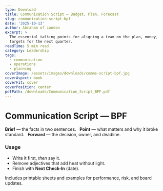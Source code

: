 ```yaml
---
type: Download
title: Communication Script — Budget, Plan, Forecast
slug: communication-script-bpf
date: '2025-10-13'
author: Abraham of London
excerpt: >
  The essential talking points for aligning a team on the plan, money, and
  targets for the next quarter.
readTime: 5 min read
category: Leadership
tags:
  - communication
  - operations
  - planning
coverImage: /assets/images/downloads/comms-script-bpf.jpg
coverAspect: book
coverFit: cover
coverPosition: center
pdfPath: /downloads/Communication_Script_BPF.pdf
---
```


# Communication Script — BPF

**Brief** — the facts in two sentences.  
**Point** — what matters and why it broke standard.  
**Forward** — the decision, owner, and deadline.

### Usage
- Write it first, *then* say it.  
- Remove adjectives that add heat without light.  
- Finish with **Next Check-In** (date).

Includes printable sheets and examples for performance, risk, and board updates.